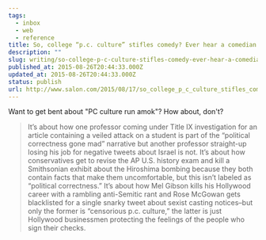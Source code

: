 ```yaml
---
tags:
  - inbox
  - web
  - reference
title: So, college “p.c. culture” stifles comedy? Ever hear a comedian sh*t on the American Dream at a Wal-Mart shareholders meeting?
description: ""
slug: writing/so-college-p-c-culture-stifles-comedy-ever-hear-a-comedian-sht-on-the-american-dream-at-a-wal-mart-shareholders-meeting
published_at: 2015-08-26T20:44:33.000Z
updated_at: 2015-08-26T20:44:33.000Z
status: publish
url: http://www.salon.com/2015/08/17/so_college_p_c_culture_stifles_comedy_ever_hear_a_comedian_sht_on_the_american_dream_at_a_wal_mart_shareholders_meeting/
---
```

Want to get bent about "PC culture run amok"? How about, don't?

> It’s about how one professor coming under Title IX investigation for an article containing a veiled attack on a student is part of the “political correctness gone mad” narrative but another professor straight-up losing his job for negative tweets about Israel is not. It’s about how conservatives get to revise the AP U.S. history exam and kill a Smithsonian exhibit about the Hiroshima bombing because they both contain facts that make them uncomfortable, but this isn’t labeled as “political correctness.” It’s about how Mel Gibson kills his Hollywood career with a rambling anti-Semitic rant and Rose McGowan gets blacklisted for a single snarky tweet about sexist casting notices–but only the former is “censorious p.c. culture,” the latter is just Hollywood businessmen protecting the feelings of the people who sign their checks.
